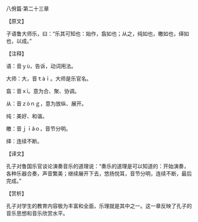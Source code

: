 

八佾篇·第二十三章

【原文】

子语鲁大师乐，曰：“乐其可知也：始作，翕如也；从之，纯如也，皦如也，绎如也，以成。”

【注释】

语：音ｙù，告诉，动词用法。

大师：大，音ｔàｉ。大师是乐官名。

翕：音ｘī。意为合、聚、协调。

从：音ｚòｎｇ，意为放纵、展开。

纯：美好、和谐。

皦：音ｊｉǎｏ，音节分明。

绎：连续不断。

【译文】

孔子对鲁国乐官谈论演奏音乐的道理说：“奏乐的道理是可以知道的：开始演奏，各种乐器合奏，声音繁美；继续展开下去，悠扬悦耳，音节分明，连续不断，最后完成。”

【赏析】

孔子对学生的教育内容极为丰富和全面，乐理就是其中之一。这一章反映了孔子的音乐思想和音乐欣赏水平。

